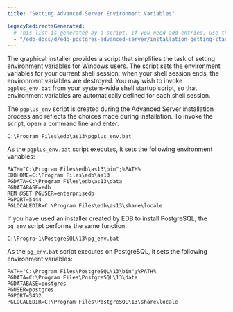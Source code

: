 ```yaml
---
title: "Setting Advanced Server Environment Variables"

legacyRedirectsGenerated:
  # This list is generated by a script. If you need add entries, use the `legacyRedirects` key.
  - "/edb-docs/d/edb-postgres-advanced-server/installation-getting-started/installation-guide-for-windows/13/setting_advanced_server_environment_variables.html"
---
```


<div id="setting_advanced_server_environment_variables" class="registered_link"></div>

The graphical installer provides a script that simplifies the task of setting environment variables for Windows users. The script sets the environment variables for your current shell session; when your shell session ends, the environment variables are destroyed. You may wish to invoke `pgplus_env.bat` from your system-wide shell startup script, so that environment variables are automatically defined for each shell session.

The `pgplus_env` script is created during the Advanced Server installation process and reflects the choices made during installation. To invoke the script, open a command line and enter:

```text
C:\Program Files\edb\as13\pgplus_env.bat
```

As the `pgplus_env.bat` script executes, it sets the following environment variables:

```text
PATH="C:\Program Files\edb\as13\bin";%PATH%
EDBHOME=C:\Program Files\edb\as13
PGDATA=C:\Program Files\edb\as13\data
PGDATABASE=edb
REM @SET PGUSER=enterprisedb
PGPORT=5444
PGLOCALEDIR=C:\Program Files\edb\as13\share\locale
```

If you have used an installer created by EDB to install PostgreSQL, the `pg_env` script performs the same function:

```text
C:\Progra~1\PostgreSQL\13\pg_env.bat
```

As the `pg_env.bat` script executes on PostgreSQL, it sets the following environment variables:

```text
PATH="C:\Program Files\PostgreSQL\13\bin";%PATH%
PGDATA=C:\Program Files\PostgreSQL\13\data
PGDATABASE=postgres
PGUSER=postgres
PGPORT=5432
PGLOCALEDIR=C:\Program Files\PostgreSQL\13\share\locale
```
